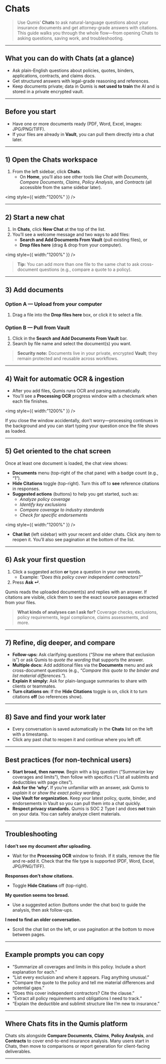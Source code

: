 # Chats

> Use Qumis’ **Chats** to ask natural-language questions about your insurance documents and get attorney-grade answers with citations. This guide walks you through the whole flow—from opening Chats to asking questions, saving work, and troubleshooting.

---

## What you can do with Chats (at a glance)

- Ask plain-English questions about policies, quotes, binders, applications, contracts, and claims docs.
- Get structured answers with legal-grade reasoning and references.
- Keep documents private; data in Qumis is **not used to train** the AI and is stored in a private encrypted vault.

---

## Before you start

- Have one or more documents ready (PDF, Word, Excel, images: JPG/PNG/TIFF).
- If your files are already in **Vault**, you can pull them directly into a chat later.

---

## 1) Open the Chats workspace

1. From the left sidebar, click **Chats**.
   - On **Home**, you’ll also see other tools like _Chat with Documents_, _Compare Documents_, _Claims_, _Policy Analysis_, and _Contracts_ (all accessible from the same sidebar later).

<img
  style={{ width:"1200%" }}
/>

---

## 2) Start a new chat

1. In **Chats**, click **New Chat** at the top of the list.
2. You’ll see a welcome message and two ways to add files:
   - **Search and Add Documents From Vault** (pull existing files), or
   - **Drop files here** (drag & drop from your computer).

<img
  style={{ width:"1200%" }}
/>

> **Tip:** You can add more than one file to the same chat to ask cross-document questions (e.g., compare a quote to a policy).

---

## 3) Add documents

### Option A — Upload from your computer

1. Drag a file into the **Drop files here** box, or click it to select a file.

### Option B — Pull from Vault

1. Click in the **Search and Add Documents From Vault** bar.
2. Search by file name and select the document(s) you want.

> **Security note:** Documents live in your private, encrypted **Vault**; they remain protected and reusable across workflows.

---

## 4) Wait for automatic OCR & ingestion

- After you add files, Qumis runs OCR and parsing automatically.
- You’ll see a **Processing OCR** progress window with a checkmark when each file finishes.

<img
  style={{ width:"1200%" }}
/>

If you close the window accidentally, don’t worry—processing continues in the background and you can start typing your question once the file shows as loaded.

---

## 5) Get oriented to the chat screen

Once at least one document is loaded, the chat view shows:

- **Documents** menu (top-right of the chat pane) with a badge count (e.g., “1”).
- **Hide Citations** toggle (top-right). Turn this off to **see** reference citations in responses.
- **Suggested actions** (buttons) to help you get started, such as:
  - _Analyze policy coverage_
  - _Identify key exclusions_
  - _Compare coverage to industry standards_
  - _Check for specific endorsements_

<img
  style={{ width:"1200%" }}
/>

- **Chat list** (left sidebar) with your recent and older chats. Click any item to reopen it. You’ll also see pagination at the bottom of the list.

---

## 6) Ask your first question

1. Click a suggested action **or** type a question in your own words.
   - Example: _“Does this policy cover independent contractors?”_
2. Press **Ask ↵**.

Qumis reads the uploaded document(s) and replies with an answer. If citations are visible, click them to see the exact source passages extracted from your files.

> **What kinds of analyses can I ask for?** Coverage checks, exclusions, policy requirements, legal compliance, claims assessments, and more.

---

## 7) Refine, dig deeper, and compare

- **Follow-ups:** Ask clarifying questions (“Show me where that exclusion is”) or ask Qumis to _quote the wording_ that supports the answer.
- **Multiple docs:** Add additional files via the **Documents** menu and ask cross-document questions (e.g., _“Compare this quote to the binder and list material differences.”_).
- **Explain it simply:** Ask for plain-language summaries to share with clients or teammates.
- **Turn citations on:** If the **Hide Citations** toggle is on, click it to turn citations **off** (so references show).

---

## 8) Save and find your work later

- Every conversation is saved automatically in the **Chats** list on the left with a timestamp.
- Click any past chat to reopen it and continue where you left off.

---

## Best practices (for non-technical users)

- **Start broad, then narrow.** Begin with a big question (“Summarize key coverages and limits”), then follow with specifics (“List all sublimits and deductibles with page cites”).
- **Ask for the ‘why’.** If you’re unfamiliar with an answer, ask Qumis to _explain_ it or _show the exact policy wording._
- **Use Vault for organization.** Keep your latest policy, quote, binder, and endorsements in Vault so you can pull them into a chat quickly.
- **Respect privacy standards.** Qumis is SOC 2 Type I and does **not** train on your data. You can safely analyze client materials.

---

## Troubleshooting

**I don’t see my document after uploading.**

- Wait for the **Processing OCR** window to finish. If it stalls, remove the file and re-add it. Check that the file type is supported (PDF, Word, Excel, JPG/PNG/TIFF).

**Responses don’t show citations.**

- Toggle **Hide Citations** off (top-right).

**My question seems too broad.**

- Use a suggested action (buttons under the chat box) to guide the analysis, then ask follow-ups.

**I need to find an older conversation.**

- Scroll the chat list on the left, or use pagination at the bottom to move between pages.

---

## Example prompts you can copy

- “Summarize all coverages and limits in this policy. Include a short explanation for each.”
- “List every exclusion and where it appears. Flag anything unusual.”
- “Compare the quote to the policy and tell me material differences and potential gaps.”
- “Does this cover independent contractors? Cite the clause.”
- “Extract all policy requirements and obligations I need to track.”
- “Explain the deductible and sublimit structure like I’m new to insurance.”

---

## Where Chats fits in the Qumis platform

Chats sits alongside **Compare Documents**, **Claims**, **Policy Analysis**, and **Contracts** to cover end-to-end insurance analysis. Many users start in Chats, then move to comparisons or report generation for client-facing deliverables.

---